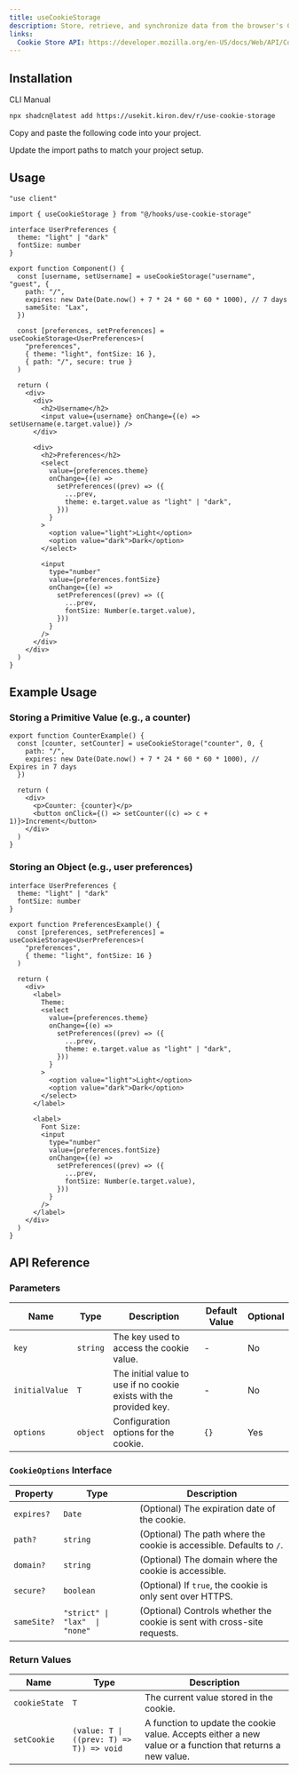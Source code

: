 ```yaml
---
title: useCookieStorage
description: Store, retrieve, and synchronize data from the browser's Cookie Store API with useCookieStorage.
links:
  Cookie Store API: https://developer.mozilla.org/en-US/docs/Web/API/Cookie_Store_API
---
```


<ComponentPreview name="use-cookie-storage-demo" />

## Installation

<Tabs defaultValue="cli">

<TabsList>
  <TabsTrigger value="cli">CLI</TabsTrigger>
  <TabsTrigger value="manual">Manual</TabsTrigger>
</TabsList>

<TabsContent value="cli">

```bash
npx shadcn@latest add https://usekit.kiron.dev/r/use-cookie-storage
```

</TabsContent>

<TabsContent value="manual">

<Steps>

<Step>Copy and paste the following code into your project.</Step>

<ComponentSource name="use-cookie-storage" />

<Step>Update the import paths to match your project setup.</Step>

</Steps>

</TabsContent>

</Tabs>

## Usage

```tsx {3, 11-15, 17-21}
"use client"

import { useCookieStorage } from "@/hooks/use-cookie-storage"

interface UserPreferences {
  theme: "light" | "dark"
  fontSize: number
}

export function Component() {
  const [username, setUsername] = useCookieStorage("username", "guest", {
    path: "/",
    expires: new Date(Date.now() + 7 * 24 * 60 * 60 * 1000), // 7 days
    sameSite: "Lax",
  })

  const [preferences, setPreferences] = useCookieStorage<UserPreferences>(
    "preferences",
    { theme: "light", fontSize: 16 },
    { path: "/", secure: true }
  )

  return (
    <div>
      <div>
        <h2>Username</h2>
        <input value={username} onChange={(e) => setUsername(e.target.value)} />
      </div>

      <div>
        <h2>Preferences</h2>
        <select
          value={preferences.theme}
          onChange={(e) =>
            setPreferences((prev) => ({
              ...prev,
              theme: e.target.value as "light" | "dark",
            }))
          }
        >
          <option value="light">Light</option>
          <option value="dark">Dark</option>
        </select>

        <input
          type="number"
          value={preferences.fontSize}
          onChange={(e) =>
            setPreferences((prev) => ({
              ...prev,
              fontSize: Number(e.target.value),
            }))
          }
        />
      </div>
    </div>
  )
}
```

## Example Usage

### Storing a Primitive Value (e.g., a counter)

```tsx
export function CounterExample() {
  const [counter, setCounter] = useCookieStorage("counter", 0, {
    path: "/",
    expires: new Date(Date.now() + 7 * 24 * 60 * 60 * 1000), // Expires in 7 days
  })

  return (
    <div>
      <p>Counter: {counter}</p>
      <button onClick={() => setCounter((c) => c + 1)}>Increment</button>
    </div>
  )
}
```

### Storing an Object (e.g., user preferences)

```tsx
interface UserPreferences {
  theme: "light" | "dark"
  fontSize: number
}

export function PreferencesExample() {
  const [preferences, setPreferences] = useCookieStorage<UserPreferences>(
    "preferences",
    { theme: "light", fontSize: 16 }
  )

  return (
    <div>
      <label>
        Theme:
        <select
          value={preferences.theme}
          onChange={(e) =>
            setPreferences((prev) => ({
              ...prev,
              theme: e.target.value as "light" | "dark",
            }))
          }
        >
          <option value="light">Light</option>
          <option value="dark">Dark</option>
        </select>
      </label>

      <label>
        Font Size:
        <input
          type="number"
          value={preferences.fontSize}
          onChange={(e) =>
            setPreferences((prev) => ({
              ...prev,
              fontSize: Number(e.target.value),
            }))
          }
        />
      </label>
    </div>
  )
}
```

## API Reference

### Parameters

| Name           | Type     | Description                                                         | Default Value | Optional |
| -------------- | -------- | ------------------------------------------------------------------- | ------------- | -------- |
| `key`          | `string` | The key used to access the cookie value.                            | -             | No       |
| `initialValue` | `T`      | The initial value to use if no cookie exists with the provided key. | -             | No       |
| `options`      | `object` | Configuration options for the cookie.                               | `{}`          | Yes      |

### `CookieOptions` Interface

| Property    | Type                           | Description                                                              |
| ----------- | ------------------------------ | ------------------------------------------------------------------------ |
| `expires?`  | `Date`                         | (Optional) The expiration date of the cookie.                            |
| `path?`     | `string`                       | (Optional) The path where the cookie is accessible. Defaults to `/`.     |
| `domain?`   | `string`                       | (Optional) The domain where the cookie is accessible.                    |
| `secure?`   | `boolean`                      | (Optional) If `true`, the cookie is only sent over HTTPS.                |
| `sameSite?` | `"strict" \| "lax"  \| "none"` | (Optional) Controls whether the cookie is sent with cross-site requests. |

### Return Values

| Name          | Type                                     | Description                                                                                               |
| ------------- | ---------------------------------------- | --------------------------------------------------------------------------------------------------------- |
| `cookieState` | `T`                                      | The current value stored in the cookie.                                                                   |
| `setCookie`   | `(value: T \| ((prev: T) => T)) => void` | A function to update the cookie value. Accepts either a new value or a function that returns a new value. |
